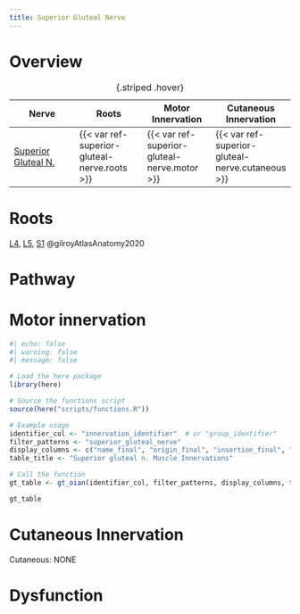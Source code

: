 ```yaml
---
title: Superior Gluteal Nerve
---
```



# Overview

| Nerve | Roots | Motor Innervation | Cutaneous Innervation |
|-|-|-|-|
| [Superior Gluteal N.]({{< var ref-superior-gluteal-nerve.path >}}) | {{< var ref-superior-gluteal-nerve.roots >}} | {{< var ref-superior-gluteal-nerve.motor >}} | {{< var ref-superior-gluteal-nerve.cutaneous >}} |
: {.striped .hover}

# Roots

[L4]({{< var ref-nerve-root.l4 >}}), [L5]({{< var ref-nerve-root.l5 >}}), [S1]({{< var ref-nerve-root.s1 >}}) @gilroyAtlasAnatomy2020 

# Pathway

# Motor innervation

```r
#| echo: false
#| warning: false
#| message: false

# Load the here package
library(here)

# Source the functions script
source(here("scripts/functions.R"))

# Example usage
identifier_col <- "innervation_identifier"  # or "group_identifier"
filter_patterns <- "superior_gluteal_nerve"
display_columns <- c("name_final", "origin_final", "insertion_final", "innervation_final", "action_final")
table_title <- "Superior gluteal n. Muscle Innervations"

# Call the function
gt_table <- gt_oian(identifier_col, filter_patterns, display_columns, table_title)

gt_table
```



# Cutaneous Innervation
Cutaneous: NONE

# Dysfunction